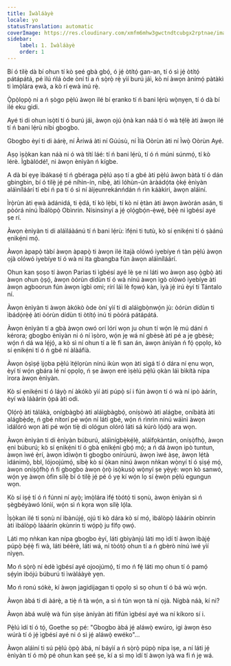 ```yaml
---
title: Ìwàláàyè
locale: yo
statusTranslation: automatic
coverImage: https://res.cloudinary.com/xmfm6mhw3gwctndtcubgx2rptnae/image/upload/v1741354419/small_cover_la_gran_rebelion_28716e29d2.webp
sidebar:
    label: 1. Ìwàláàyè
    order: 1
---
```

Bí ó tilẹ̀ dà bí ohun tí kò ṣeé gbà gbọ́, ó jẹ́ òtítọ́ gan-an, tí ó sì jẹ́ òtítọ́ pátápátá, pé ìlú ńlá òde òní tí a ń sọ̀rọ̀ rẹ̀ yìí burú jáì, kò ní àwọn ànímọ́ pàtàkì ti ìmọ̀lára ẹwà, a kò rí ẹwà inú rẹ̀.

Ọ̀pọ̀lọpọ̀ ni a ń ṣògo pẹ̀lú àwọn ilé bí ẹranko tí ń bani lẹ́rù wọ̀nyẹn, tí ó dà bí ilé eku gidi.

Ayé ti di ohun ìsọ̀tí tí ó burú jáì, àwọn ojú ọ̀nà kan náà tí ó wà tẹ́lẹ̀ àti àwọn ilé tí ń bani lẹ́rù níbi gbogbo.

Gbogbo èyí ti di àárẹ̀, ní Àríwá àti ní Gúúsù, ní Ìlà Oòrùn àti ní Ìwọ̀ Oòrùn Ayé.

Aṣọ ìṣọ̀kan kan náà ni ó wà títí láé: tí ń bani lẹ́rù, tí ó ń múni súnmọ́, tí kò lérè. Ìgbàlódé!, ni àwọn ènìyàn ń kígbe.

A dà bí ẹyẹ ìbákasẹ́ tí ń gbéraga pẹ̀lú aṣọ tí a gbé àti pẹ̀lú àwọn bàtà tí ó dán gbingbin, bí ó tilẹ̀ jẹ́ pé níhìn-ín, níbẹ̀, àti lóhùn-ún àràádọ́ta ọ̀kẹ́ ènìyàn aláìníláárí tí ebi ń pa tí ó sì ní àìjẹunrekánńdán ń rìn káàkiri, àwọn aláìní.

Ìrọ̀rùn àti ẹwà àdánidá, ti ẹ̀dá, tí kò lẹ̀bi, tí kò ní ẹ̀tàn àti àwọn àwòrán asán, ti pòórá nínú Ìbálòpọ̀ Obìnrin. Nísinsìnyí a jẹ́ ọlọ́gbọ́n-ẹ̀wẹ́, bẹ́ẹ̀ ni ìgbésí ayé ṣe rí.

Àwọn ènìyàn ti di aláìláàánú tí ń bani lẹ́rù: ìfẹ́ni ti tutù, kò sí ẹnikẹ́ni tí ó ṣàánú ẹnikẹ́ni mọ́.

Àwọn àpapọ̀ tàbí àwọn àpapọ̀ ti àwọn ilé ìtajà olówó iyebíye ń tàn pẹ̀lú àwọn ọjà olówó iyebíye tí ó wà ní ìta gbangba fún àwọn aláìníláárí.

Ohun kan ṣoṣo tí àwọn Parias ti ìgbésí ayé lè ṣe ni láti wo àwọn aṣọ ọ̀gbọ̀ àti àwọn ohun ọ̀ṣọ́, àwọn òórùn dídùn tí ó wà nínú àwọn ìgò olówó iyebíye àti àwọn agboorun fún àwọn ìgbì omi; rírí láì lè fọwọ́ kàn, ìyà jẹ́ irú èyí tí Tántalo ní.

Àwọn ènìyàn ti àwọn àkókò òde òní yìí ti di aláìgbọ̀nwọ́n jù: òórùn dídùn ti ìbádọ́rẹ̀ẹ́ àti òórùn dídùn ti òtítọ́ inú ti pòórá pátápátá.

Àwọn ènìyàn tí a gbà àwọn owó orí lórí wọn ju ohun tí wọ́n lè mú dání ń kérora; gbogbo ènìyàn ni ó ní ìṣòro, wọ́n jẹ wá ní gbèsè àti pé a jẹ gbèsè; wọ́n ń dá wa lẹ́jọ́, a kò sì ní ohun tí a lè fi san án, àwọn àníyàn ń fọ́ ọpọlọ, kò sí ẹnikẹ́ni tí ó ń gbé ní àlàáfíà.

Àwọn òṣìṣẹ́ ìjọba pẹ̀lú ìtẹ́lọrùn nínú ikùn wọn àti sìgá tí ó dára ní ẹnu wọn, èyí tí wọ́n gbára lé ní ọpọlọ, ń ṣe àwọn eré ìṣèlú pẹ̀lú ọkàn láì bìkítà nípa ìrora àwọn ènìyàn.

Kò sí ẹnikẹ́ni tí ó láyọ̀ ní àkókò yìí àti púpọ̀ sí i fún àwọn tí ó wà ní ipò àárín, èyí wà láàárín ọ̀pá àti odi.

Ọlọ́rọ̀ àti tálákà, onígbàgbọ́ àti aláìgbàgbọ́, oníṣòwò àti alágbe, oníbàtà àti alágbẹ̀dẹ, ń gbé nítorí pé wọ́n ní láti gbé, wọ́n ń rìnrìn nínú wáìnì àwọn ìdálóró wọn àti pé wọ́n tiẹ̀ di ológun olóró láti sá kúrò lọ́dọ̀ ara wọn.

Àwọn ènìyàn ti di ènìyàn búburú, aláìnígbẹ̀kẹ́lẹ̀, aláìfọkàntán, oníṣọ̀fhọ̀, àwọn ẹni búburú; kò sí ẹnikẹ́ni tí ó gbà ẹnikẹ́ni gbọ́ mọ́; a ń dá àwọn ipò tuntun, àwọn ìwé ẹ̀rí, àwọn ìdíwọ̀n ti gbogbo onírúurú, àwọn ìwé àṣẹ, àwọn lẹ́tà ìdánimọ̀, bbl, lójoojúmọ́, síbẹ̀ kò sí ọ̀kan nínú àwọn nǹkan wọ̀nyí tí ó ṣiṣẹ́ mọ́, àwọn oníṣọ̀fhọ̀ ń fi gbogbo àwọn ọ̀rọ̀ isọ̀kusọ̀ wọ̀nyí ṣe yẹ̀yẹ́: wọn kò sanwó, wọ́n yẹ àwọn òfin sílẹ̀ bí ó tilẹ̀ jẹ́ pé ó yẹ kí wọ́n lọ sí ẹ̀wọ̀n pẹ̀lú egungun wọn.

Kò sí iṣẹ́ tí ó ń fúnni ní ayọ̀; ìmọ̀lára ìfẹ́ tòótọ́ ti sọnù, àwọn ènìyàn sì ń ṣègbéyàwó lónìí, wọ́n sì ń kọra wọn sílẹ̀ lọ́la.

Ìṣọ̀kan ilé ti sọnù ní ìbànújẹ́, ojú ti kò dára kò sí mọ́, ìbálòpọ̀ láàárín obìnrin àti ìbálòpọ̀ láàárín ọkùnrin ti wọ́pọ̀ ju fífọ ọwọ́.

Láti mọ nǹkan kan nípa gbogbo èyí, láti gbìyànjú láti mọ ìdí tí àwọn ìbàjẹ́ púpọ̀ bẹ́ẹ̀ fi wà, láti béèrè, láti wá, ní tòótọ́ ohun tí a ń gbèrò nínú ìwé yìí nìyẹn.

Mo ń sọ̀rọ̀ ní èdè ìgbésí ayé ojoojúmọ́, tí mo ń fẹ́ láti mọ ohun tí ó pamọ́ sẹ́yìn ìbójú búburú ti ìwàláàyè yẹn.

Mo ń ronú sókè, kí àwọn jagidijagan ti ọpọlọ sì sọ ohun tí ó bá wù wọ́n.

Àwọn àbá ti di àárẹ̀, a tiẹ̀ ń tà wọ́n, a sì ń tún wọn tà ní ọjà. Nígbà náà, kí ni?

Àwọn àbá wulẹ̀ wà fún ṣíṣe àníyàn àti fífún ìgbésí ayé wa ní kíkoro sí i.

Pẹ̀lú ìdí tí ó tọ́, Goethe sọ pé: "Gbogbo àbá jẹ́ aláwọ̀ ewúro, igi àwọn èso wúrà tí ó jẹ́ ìgbésí ayé ni ó sì jẹ́ aláwọ̀ ewéko"...

Àwọn aláìní ti sú pẹ̀lú ọ̀pọ̀ àbá, ní báyìí a ń sọ̀rọ̀ púpọ̀ nípa ìṣe, a ní láti jẹ́ ènìyàn tí ó mọ̀ pé ohun kan ṣeé ṣe, kí a sì mọ ìdí tí àwọn ìyà wa fi ń jẹ wá.

